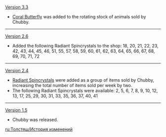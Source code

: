 {{Change History/Header}}
[[Version 3.3]]
* [[Coral Butterfly]] was added to the rotating stock of animals sold by Chubby.
----
[[Version 2.6]]
* Added the following Radiant Spincrystals to the shop: 18, 20, 21, 22, 23, 42, 43, 44, 45, 46, 51, 55, 57, 58, 59, 60, 61, 62, 63, 64, 65, 66, 67, 68, 69, 70, 71, 72
----
[[Version 2.4]]
* [[Radiant Spincrystals]] were added as a group of items sold by Chubby, increasing the total number of items sold per week by two.
* The following Radiant Spincrystals were available: 2, 5, 6, 7, 8, 9, 10, 12, 13, 17, 25, 29, 30, 31, 33, 35, 36, 37, 40, 41
----
[[Version 1.5]]
* Chubby was released.
<noinclude>


[[ru:Толстяш/История изменений]]
</noinclude>